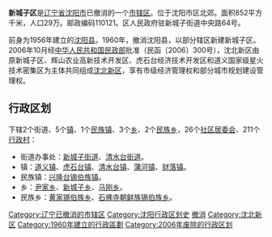{{Unreferenced|time=2020-04-17T23:37:10+00:00}}
'''新城子区'''是[[辽宁省|辽宁省]][[沈阳市|沈阳市]]已撤消的一个[[市辖区|市辖区]]。位于沈阳市区北郊。面积852平方千米，人口29万。邮政编码110121。区人民政府驻新城子街道中央路64号。

前身为1956年建立的[[沈阳县_(中华人民共和国)|沈阳县]]。1960年，撤消沈阳县，以部分辖区新建新城子区。2006年10月经[[中华人民共和国民政部|中华人民共和国民政部]]批准（民函〔2006〕300号），沈北新区由原新城子区、辉山农业高新技术开发区、虎石台经济技术开发区和道义国家级星火技术密集区为主体共同组成[[沈北新区|沈北新区]]，享有市级经济管理权和部分城市规划建设管理权。

==行政区划==
下辖2个街道、5个[[行政建制镇|镇]]、1个[[民族镇|民族镇]]、3个[[乡级行政区|乡]]、2个[[民族乡|民族乡]]，26个[[社区居委会|社区居委会]]、211个[[行政村|行政村]]：
*街道办事处：[[新城子街道|新城子街道]]、[[清水台街道|清水台街道]]。
*镇：[[道义镇|道义镇]]、[[虎石台镇|虎石台镇]]、[[清水台镇|清水台镇]]、[[蒲河镇|蒲河镇]]、[[财落镇|财落镇]]。
*民族镇：[[兴隆台锡伯族镇|兴隆台锡伯族镇]]。
*乡：[[尹家乡|尹家乡]]、[[新城子乡|新城子乡]]、[[马刚乡|马刚乡]]。
*民族乡：[[黄家锡伯族乡|黄家锡伯族乡]]、[[石佛寺朝鲜族锡伯族乡|石佛寺朝鲜族锡伯族乡]]。

[[Category:辽宁已撤消的市辖区|Category:辽宁已撤消的市辖区]]
[[Category:沈阳行政区划史|Category:沈阳行政区划史]]
[[Category:沈阳市辖区|撤消]]
[[Category:沈北新区|Category:沈北新区]]
[[Category:1960年建立的行政區劃|Category:1960年建立的行政區劃]]
[[Category:2006年废除的行政区划|Category:2006年废除的行政区划]]
